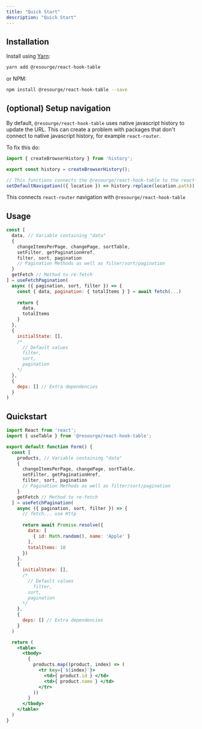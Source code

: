 ```yaml
---
title: "Quick Start"
description: "Quick Start"
---
```


## Installation

Install using [Yarn](https://yarnpkg.com):

```sh
yarn add @resourge/react-hook-table
```

or NPM:

```sh
npm install @resourge/react-hook-table --save
```

## (optional) Setup navigation

By default, `@resourge/react-hook-table` uses native javascript history to update the URL. This can create a problem with packages that don't connect to native javascript history, for example `react-router`.

To fix this do:

```js
import { createBrowserHistory } from 'history';

export const history = createBrowserHistory();

// This functions connects the @resourge/react-hook-table to the react-router history
setDefaultNavigation(({ location }) => history.replace(location.path))
```

This connects `react-router` navigation with `@resourge/react-hook-table` 

## Usage

```js
const [
  data, // Variable containing "data"
  {
    changeItemsPerPage, changePage, sortTable, 
    setFilter, getPaginationHref,
    filter, sort, pagination
    // Pagination Methods as well as filter/sort/pagination
  }
  getFetch // Method to re-fetch
] = useFetchPagination(
  async ({ pagination, sort, filter }) => {
    const { data, pagination: { totalItems } } = await fetch(...)
      
    return {
      data,
      totalItems
    }
  },
  {
    initialState: [],
	/*
	  // Default values
      filter,
	  sort,
	  pagination
	*/
  },
  {
	deps: [] // Extra dependencies
  }
)
```

## Quickstart

```jsx
import React from 'react';
import { useTable } from '@resourge/react-hook-table';

export default function Form() {
  const [
    products, // Variable containing "data"
    {
      changeItemsPerPage, changePage, sortTable, 
      setFilter, getPaginationHref,
      filter, sort, pagination
      // Pagination Methods as well as filter/sort/pagination
    }
    getFetch // Method to re-fetch
  ] = useFetchPagination(
    async ({ pagination, sort, filter }) => {
      // fetch... use Http
        
      return await Promise.resolve({
        data: [
          { id: Math.random(), name: 'Apple' }
        ],
        totalItems: 10
      })
    },
    {
      initialState: [],
  	  /*
  	    // Default values
          filter,
  	    sort,
  	    pagination
  	  */
    },
    {
  	  deps: [] // Extra dependencies
    }
  )

  return (
    <table>
      <tbody>
        {
          products.map((product, index) => (
            <tr key={`${index}`}>
        	  <td>{ product.id } </td>
        	  <td>{ product.name } </td>
			</tr>
          ))
        }
      </tbody>
    </table>
  )
}
```
